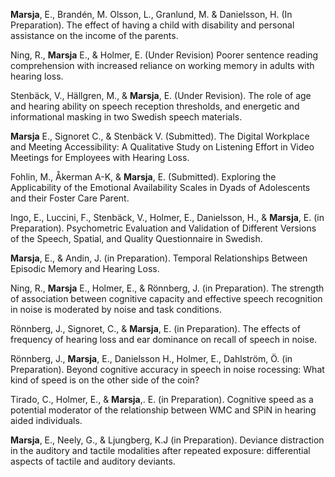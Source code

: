 **Marsja**, E., Brandén, M. Olsson, L., Granlund, M. & Danielsson, H. (In Preparation). The effect of having a child with disability and personal assistance on the income of the parents.

Ning, R., **Marsja** E., & Holmer, E. (Under Revision) Poorer sentence reading comprehension with increased reliance on working memory in adults with hearing loss.

Stenbäck, V., Hällgren,  M., & **Marsja**, E. (Under Revision). The role of age and hearing ability on speech reception thresholds, and energetic and informational masking in two Swedish speech materials.

**Marsja** E.,  Signoret C., & Stenbäck V. (Submitted). The Digital Workplace and Meeting Accessibility: A Qualitative Study on Listening Effort in Video Meetings for Employees with Hearing Loss.

Fohlin, M., Åkerman A-K, & **Marsja**, E. (Submitted). Exploring the Applicability of the Emotional Availability Scales in Dyads of Adolescents and their Foster Care Parent.

Ingo, E., Luccini, F., Stenbäck, V., Holmer, E.,  Danielsson, H., & **Marsja**, E. (in Preparation). Psychometric Evaluation and Validation of Different Versions of the Speech, Spatial, and Quality Questionnaire in Swedish.

**Marsja**, E., & Andin, J. (in Preparation). Temporal Relationships Between Episodic Memory and Hearing Loss.

Ning, R., **Marsja** E., Holmer, E., & Rönnberg, J. (in Preparation). The strength of association between cognitive capacity and effective speech recognition in noise is moderated by noise and task conditions.

Rönnberg, J., Signoret, C., & **Marsja**, E. (in Preparation). The effects of frequency of hearing loss and ear dominance on recall of speech in noise.

Rönnberg, J., **Marsja**, E., Danielsson H., Holmer, E., Dahlström, Ö. (in Preparation). Beyond cognitive accuracy in speech in noise rocessing: What kind of speed is on the other side of the coin?

Tirado, C., Holmer, E., & **Marsja**,. E. (in Preparation). Cognitive speed as a potential moderator of the relationship between WMC and SPiN in  hearing aided individuals.

**Marsja**, E., Neely, G., & Ljungberg, K.J (in Preparation). Deviance distraction in the auditory and tactile modalities after repeated exposure: differential aspects of tactile and auditory deviants.
